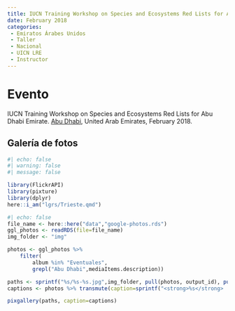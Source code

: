 ```yaml
---
title: IUCN Training Workshop on Species and Ecosystems Red Lists for Abu Dhabi Emirate
date: February 2018
categories:
 - Emiratos Árabes Unidos
 - Taller 
 - Nacional
 - UICN LRE
 - Instructor
---
```


# Evento

IUCN Training Workshop on Species and Ecosystems Red Lists for Abu Dhabi Emirate.
[Abu Dhabi](/lgrs/Abu-Dhabi.qmd), United Arab Emirates, February 2018.


## Galería de fotos

```r
#| echo: false
#| warning: false
#| message: false

library(FlickrAPI)
library(pixture)
library(dplyr)
here::i_am("lgrs/Trieste.qmd")
```

```r
#| echo: false
file_name <- here::here("data","google-photos.rds")
ggl_photos <- readRDS(file=file_name)
img_folder <- "img"

photos <- ggl_photos %>% 
    filter(
        album %in% "Eventuales",
        grepl("Abu Dhabi",mediaItems.description))

paths <- sprintf("%s/%s-%s.jpg",img_folder, pull(photos, output_id), pull(photos, output_file))
captions <- photos %>% transmute(caption=sprintf("<strong>%s</strong>  por <a href='%s' target='googlephotos'>JR Ferrer-Paris @ Google Photos</a>",mediaItems.description,mediaItems.productUrl)) %>% pull

pixgallery(paths, caption=captions)

```